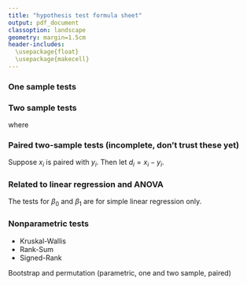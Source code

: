 ```yaml
---
title: "hypothesis test formula sheet"
output: pdf_document
classoption: landscape
geometry: margin=1.5cm
header-includes:
  \usepackage{float}
  \usepackage{makecell}
---
```


\renewcommand{\arraystretch}{2.5}

### One sample tests

\begin{figure}[H]
  \begin{center}
    \begin{tabular}{lccccc}
    
    name & known parameters & null hypothesis & test statistic & null distribution & p-value (two sided) \\
     \hline
    
    one sample z-test & $\mu$ unknown, $\sigma^2$ known &
    $H_0: \mu = \mu_0$ &
    $Z_\text{obs} = \displaystyle {\bar x - \mu_0 \over {\sigma \over \sqrt n}}$ &
    N(0, 1) &
    $2 \cdot P(Z < -|Z_\text{obs}|)$ \\
    
    one sample t-test &
    $\mu, \sigma^2$ unknown &
    $H_0: \mu = \mu_0$ & $T_\text{obs} = \displaystyle {\bar x - \mu_0 \over {s \over \sqrt n}}$ &
    $t_{n-1}$ &
    $2 \cdot P(t_{n-1} < -|T_\text{obs}|)$ \\
    
    TODO &
    $\mu, \sigma^2$ unknown &
    $H_0: \sigma^2 = \sigma^2_0$ &
    $TODO = \displaystyle {(n - 1) \cdot s^2 \over \sigma^2_0}$ &
    $\chi^2_{n-1}$ &
    TODO \\
    
    sign test &
    none & $H_0: m = m_0$ &
    $B_\text{obs} = \sum_i I_{X_i > m_0}$ &
    Binomial($\sum_i I_{X_i \neq m_0}, \frac 12$) &
    $2 \cdot \min(P(B \ge B_\text{obs}), P(B \le B_\text{obs}))$
    \end{tabular}
  \end{center}
\end{figure}

### Two sample tests

\begin{figure}[H]
  \begin{center}
    \begin{tabular}{lccccc}
    
    name & known parameters & null hypothesis & test statistic & null distribution & p-value (two sided) \\
     \hline
    
    two sample z-test &
    \thead{$\mu_1, \mu_2$ unknown \\ $\sigma_1^2, \sigma_2^2$ known} &
    $H_0: \mu_1 - \mu_2 = \delta_0$ &
    $Z_\text{obs} = \displaystyle {(\bar x - \bar y) - \delta_0 \over \sqrt{{\sigma_1^2 \over n_1} + {\sigma_2^2 \over n_2}}}$ &
    N(0, 1) &
    $2 \cdot P(Z < -|Z_\text{obs}|)$ \\
    
    equal variance t-test &
    \thead{$\mu_1, \mu_2$ \\ $\sigma_1^2 = \sigma_2^2$ unknown} &
    $H_0: \mu_1 - \mu_2 = \delta_0$ &
    $T_\text{obs} = \displaystyle {(\bar x - \bar y) - \delta_0 \over 
      s_\text{pooled} \sqrt{{1 \over n_1} + {1 \over n_2}}}$ &
    $t_{n-1}$ &
    $2 \cdot P(t_{n_1 + n_2 - 2} < -|T_\text{obs}|)$ \\
    
    welch's t-test &
    \thead{$\mu_1, \mu_2$ \\ $\sigma_1^2 \neq \sigma_2^2$ unknown} &
    $H_0: \mu_1 - \mu_2 = \delta_0$ &
    $T_\text{obs} = \displaystyle {(\bar x - \bar y) - \delta_0 \over 
      \sqrt{{s_1^2 \over n_1} + {s_2^2 \over n_2}}}$ &
    $t_\nu$ &
    $2 \cdot P(t_\nu < -|T_\text{obs}|)$ \\
    
    F-test for equal variance &
    \thead{$\mu_1, \mu_2$ \\ $\sigma_1^2, \sigma_2^2$ unknown} &
    $H_0: \sigma_1^2 = \sigma_2^2$ &
    $F_\text{obs} = \displaystyle {s_1^2 \over s_2^2}$ &
    $F_{n_1 - 1, n_2 - 1}$ &
    TODO \\

    \end{tabular}
  \end{center}
\end{figure}

where

\begin{align}
s_\text{pooled} &= \sqrt{{(n_1 - 1) \cdot s_1^2 + (n_2 - 1) \cdot s_2^2 \over n_1 + n_2 - 2}} \\
\nu &= { \left({s_1^2 \over n_1} + {s_2^2 \over n_2}\right)^2 \over
  {\left({s_1^2 \over n_1} \right)^2 \over n_1 - 1} +
  {\left({s_2^2 \over n_2} \right)^2 \over n_2 - 1}
}
\end{align}

### Paired two-sample tests (incomplete, don't trust these yet)

Suppose $x_i$ is paired with $y_i$. Then let $d_i = x_i - y_i$.

\begin{figure}[H]
  \begin{center}
    \begin{tabular}{lccccc}
    
    name & known parameters & null hypothesis & test statistic & null distribution & p-value (two sided) \\
     \hline

    paired z-test &
    $\mu$ unknown, $\sigma^2$ known &
    $H_0: \mu_1 - \mu_2 = \delta_0$ &
    $Z_\text{obs} = \displaystyle {\bar d - \mu_0 \over {\sigma \over \sqrt n}}$ & N(0, 1) &
    $2 \cdot P(Z < -|Z_\text{obs}|)$ \\
    
    paired t-test & 
    $\mu, \sigma^2$ unknown &
    $H_0: \mu_1 - \mu_2 = \delta_0$ &
    $T_\text{obs} = \displaystyle {\bar d - \mu_0 \over {s \over \sqrt n}}$ & $t_{n-1}$ &
    $2 \cdot P(t_{n-1} < -|T_\text{obs}|)$ \\
    
    paired sign test &
    none &
    $H_0: m_1 - m_2 = \delta_0$ &
    TODO & 
    TODO &
    TODO
    
    \end{tabular}
  \end{center}
\end{figure}

### Related to linear regression and ANOVA

The tests for $\beta_0$ and $\beta_1$ are for simple linear regression only.

\begin{figure}[H]
  \begin{center}
    \begin{tabular}{lccccc}
    
    name & known parameters & null hypothesis & test statistic & null distribution & p-value (two sided) \\
     \hline
    
    one-way anova / F-tests &
    TODO &
    TODO &
    TODO &
    TODO &
    TODO \\
    
    tukey's honestly significant differences &
    TODO &
    TODO &
    TODO &
    TODO &
    TODO \\
    
    T-test for $\beta_0$ &
    TODO &
    TODO &
    TODO &
    TODO &
    TODO \\
    
    T-test for $\beta_1$ &
    TODO &
    TODO &
    TODO &
    TODO &
    TODO \\
    
    overall F-test for linear model &
    TODO &
    TODO &
    TODO &
    TODO &
    TODO \\
    
    \end{tabular}
  \end{center}
\end{figure}

### Nonparametric tests

- Kruskal-Wallis
- Rank-Sum
- Signed-Rank

Bootstrap and permutation (parametric, one and two sample, paired)
